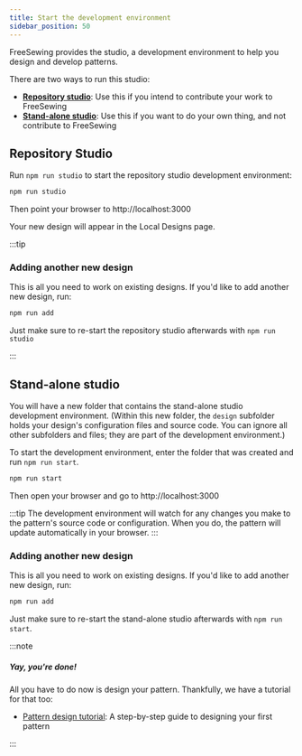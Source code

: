 ```yaml
---
title: Start the development environment
sidebar_position: 50
---
```


FreeSewing provides the studio, a development environment to help you design and develop patterns.

There are two ways to run this studio:

- [**Repository studio**](#repository-studio): Use this if you intend to contribute your work to FreeSewing
- [**Stand-alone studio**](#stand-alone-studio): Use this if you want to do your own thing, and not contribute to FreeSewing

## Repository Studio

Run `npm run studio` to start the repository studio development environment:

```bash
npm run studio
```

Then point your browser to http://localhost:3000

Your new design will appear in the Local Designs page.

:::tip

### Adding another new design

This is all you need to work on existing designs. If you'd like to add another new design, run:

```bash
npm run add
```

Just make sure to re-start the repository studio afterwards with `npm run studio`

:::

## Stand-alone studio

You will have a new folder that contains the stand-alone studio development environment.
(Within this new folder, the `design` subfolder holds your design's configuration files and source code.
You can ignore all other subfolders and files; they are part of the development environment.)

To start the development environment, enter the folder that was created
and run `npm run start`.

```bash
npm run start
```

Then open your browser and go to http://localhost:3000

:::tip
The development environment will watch for any changes you make to
the pattern's source code or configuration.
When you do, the pattern will update automatically in your browser.
:::

### Adding another new design

This is all you need to work on existing designs. If you'd like to add another new design, run:

```bash
npm run add
```

Just make sure to re-start the stand-alone studio afterwards with `npm run start`.

:::note

##### Yay, you're done!

All you have to do now is design your pattern.
Thankfully, we have a tutorial for that too:

- [Pattern design tutorial](/tutorials/pattern-design/): A step-by-step guide to designing your first pattern

:::
